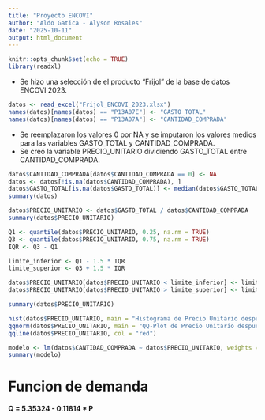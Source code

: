 ```yaml
---
title: "Proyecto ENCOVI"
author: "Aldo Gatica - Alyson Rosales"
date: "2025-10-11"
output: html_document
---
```



```r
knitr::opts_chunk$set(echo = TRUE)
library(readxl)
```

- Se hizo una selección de el producto "Frijol" de la base de datos ENCOVI 2023.

```r
datos <- read_excel("Frijol_ENCOVI_2023.xlsx")
names(datos)[names(datos) == "P13A07E"] <- "GASTO_TOTAL"
names(datos)[names(datos) == "P13A07A"] <- "CANTIDAD_COMPRADA"
```

- Se reemplazaron los valores 0 por NA y se imputaron los valores medios para las variables GASTO_TOTAL y CANTIDAD_COMPRADA.
- Se creó la variable PRECIO_UNITARIO dividiendo GASTO_TOTAL entre CANTIDAD_COMPRADA.

```r
datos$CANTIDAD_COMPRADA[datos$CANTIDAD_COMPRADA == 0] <- NA
datos <- datos[!is.na(datos$CANTIDAD_COMPRADA), ]
datos$GASTO_TOTAL[is.na(datos$GASTO_TOTAL)] <- median(datos$GASTO_TOTAL, na.rm = TRUE)
summary(datos)
```

```r
datos$PRECIO_UNITARIO <- datos$GASTO_TOTAL / datos$CANTIDAD_COMPRADA
summary(datos$PRECIO_UNITARIO)
```



```r
Q1 <- quantile(datos$PRECIO_UNITARIO, 0.25, na.rm = TRUE)
Q3 <- quantile(datos$PRECIO_UNITARIO, 0.75, na.rm = TRUE)
IQR <- Q3 - Q1

limite_inferior <- Q1 - 1.5 * IQR
limite_superior <- Q3 + 1.5 * IQR

datos$PRECIO_UNITARIO[datos$PRECIO_UNITARIO < limite_inferior] <- limite_inferior
datos$PRECIO_UNITARIO[datos$PRECIO_UNITARIO > limite_superior] <- limite_superior

summary(datos$PRECIO_UNITARIO)

hist(datos$PRECIO_UNITARIO, main = "Histograma de Precio Unitario después del tratamiento de outliers", xlab = "Precio Unitario", col = "lightblue", border = "black")
qqnorm(datos$PRECIO_UNITARIO, main = "QQ-Plot de Precio Unitario después del tratamiento de outliers")
qqline(datos$PRECIO_UNITARIO, col = "red")
```


```r
modelo <- lm(datos$CANTIDAD_COMPRADA ~ datos$PRECIO_UNITARIO, weights = datos$FACTOR, datos)
summary(modelo)
```

# Funcion de demanda
**Q = 5.35324 - 0.11814 * P**








